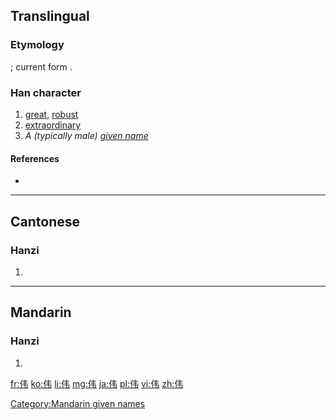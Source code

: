 {{also|偉}}
==Translingual==
{{Hani-forms|伟|[[偉]]}}

===Etymology===
{{Han simp|偉|f=韋|t=韦}}; current form {{Han compound|人|alt1=亻|韦}}.

===Han character===
{{Han char|rn=9|rad=人|as=09|sn=12|four=2425<sub>6</sub>|canj=人手尸 (OQS)}}
{{Han char|rn=9|rad=人|as=04|sn=6|four=|canj=人手尸 (OQS)}}

# [[great]], [[robust]]
# [[extraordinary]]
# ''A (typically male) [[given name]]''

====References====
* {{Han ref|kx=0096.121|hdz=10117.150|uh=4F1F|ud=20255}}

----

==Cantonese==

===Hanzi===
{{yue-hanzi|jyut=|y=wai5|tra=偉}}

# {{defn|lang=yue|sort=人04}}

----

==Mandarin==

===Hanzi===
{{cmn-hanzi|tra=偉|pin=[[wěi]] ([[wei3]]), [[Wěi]] ([[Wei3]])|wg=wei<sup>3</sup>, Wei<sup>3</sup>}}

# {{defn|lang=cmn|sort=人04}}

[[Category:Mandarin given names]]

[[fr:伟]]
[[ko:伟]]
[[li:伟]]
[[mg:伟]]
[[ja:伟]]
[[pl:伟]]
[[vi:伟]]
[[zh:伟]]